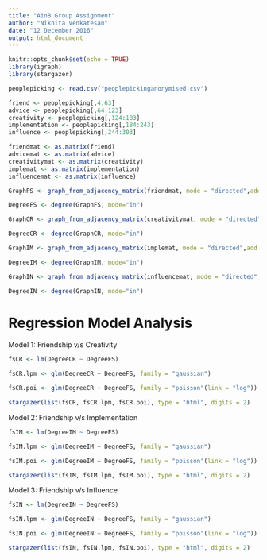 ---
title: "AinB Group Assignment"
author: "Nikhita Venkatesan"
date: "12 December 2016"
output: html_document
---

```{r setup, include=FALSE}
knitr::opts_chunk$set(echo = TRUE)
library(igraph)
library(stargazer)
```

```{r, echo = FALSE}
peoplepicking <- read.csv("peoplepickinganonymised.csv")
```

```{r, echo = FALSE}
friend <- peoplepicking[,4:63]
advice <- peoplepicking[,64:123]
creativity <- peoplepicking[,124:183]
implementation <- peoplepicking[,184:243]
influence <- peoplepicking[,244:303]
```

```{r, echo=FALSE}
friendmat <- as.matrix(friend)
advicemat <- as.matrix(advice)
creativitymat <- as.matrix(creativity)
implemat <- as.matrix(implementation)
influencemat <- as.matrix(influence)
```

```{r, echo = FALSE}
GraphFS <- graph_from_adjacency_matrix(friendmat, mode = "directed",add.colnames = TRUE, diag=FALSE)

DegreeFS <- degree(GraphFS, mode="in")
```

```{r, echo = FALSE}
GraphCR <- graph_from_adjacency_matrix(creativitymat, mode = "directed",add.colnames = TRUE, diag=FALSE)

DegreeCR <- degree(GraphCR, mode="in")
```

```{r, echo = FALSE}
GraphIM <- graph_from_adjacency_matrix(implemat, mode = "directed",add.colnames = TRUE, diag=FALSE)

DegreeIM <- degree(GraphIM, mode="in")
```

```{r, echo = FALSE}
GraphIN <- graph_from_adjacency_matrix(influencemat, mode = "directed",add.colnames = TRUE, diag=FALSE)

DegreeIN <- degree(GraphIN, mode="in")
```

# Regression Model Analysis

Model 1: Friendship v/s Creativity

```{r, echo = FALSE, results = 'asis'}
fsCR <- lm(DegreeCR ~ DegreeFS)

fsCR.lpm <- glm(DegreeCR ~ DegreeFS, family = "gaussian")

fsCR.poi <- glm(DegreeCR ~ DegreeFS, family = "poisson"(link = "log"))

stargazer(list(fsCR, fsCR.lpm, fsCR.poi), type = "html", digits = 2)
```
\newline

Model 2: Friendship v/s Implementation

```{r, echo = FALSE, results = 'asis'}
fsIM <- lm(DegreeIM ~ DegreeFS)

fsIM.lpm <- glm(DegreeIM ~ DegreeFS, family = "gaussian")

fsIM.poi <- glm(DegreeIM ~ DegreeFS, family = "poisson"(link = "log"))

stargazer(list(fsIM, fsIM.lpm, fsIM.poi), type = "html", digits = 2)
```
\newline

Model 3: Friendship v/s Influence
```{r, echo = FALSE, results = 'asis'}
fsIN <- lm(DegreeIN ~ DegreeFS)

fsIN.lpm <- glm(DegreeIN ~ DegreeFS, family = "gaussian")

fsIN.poi <- glm(DegreeIN ~ DegreeFS, family = "poisson"(link = "log"))

stargazer(list(fsIN, fsIN.lpm, fsIN.poi), type = "html", digits = 2)
```

